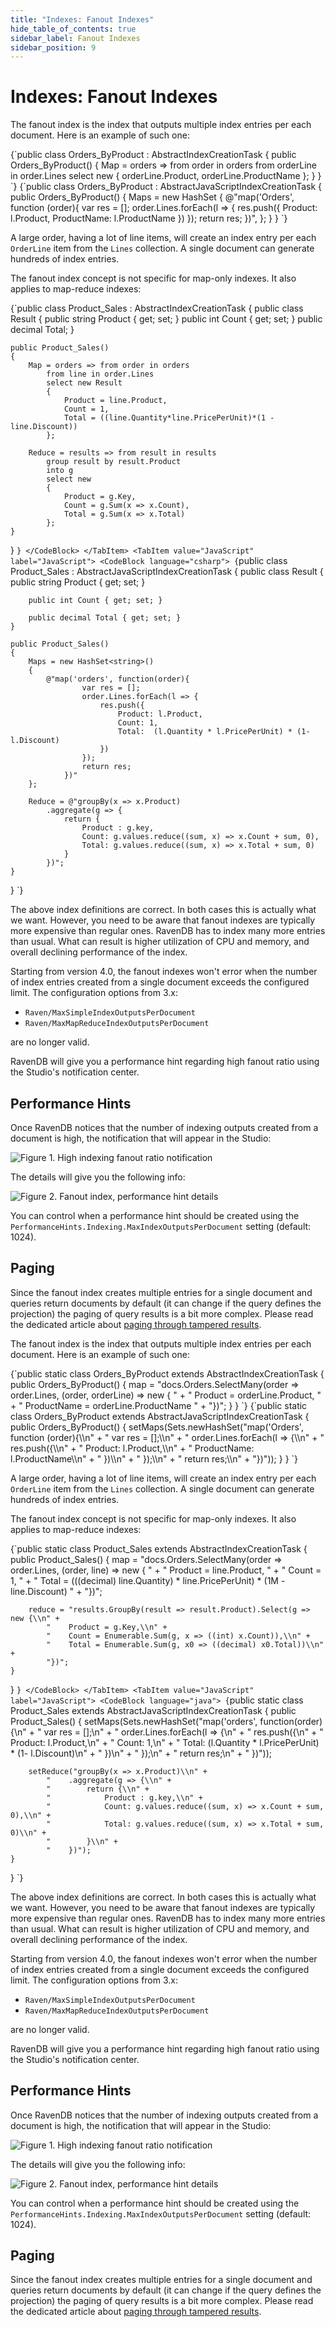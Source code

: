 ```yaml
---
title: "Indexes: Fanout Indexes"
hide_table_of_contents: true
sidebar_label: Fanout Indexes
sidebar_position: 9
---
```





# Indexes: Fanout Indexes
<LanguageSwitcher supportedLanguages={supportedLanguages} />
<LanguageContent language="csharp">


The fanout index is the index that outputs multiple index entries per each document. Here is an example of such one:

<Tabs groupId='languageSyntax'>
<TabItem value="LINQ" label="LINQ">
<CodeBlock language="csharp">
{`public class Orders_ByProduct : AbstractIndexCreationTask<Order>
{
	public Orders_ByProduct()
	{
		Map = orders => from order in orders
			from orderLine in order.Lines
			select new
			{
				orderLine.Product,
				orderLine.ProductName
			};
	}
}
`}
</CodeBlock>
</TabItem>
<TabItem value="JavaScript" label="JavaScript">
<CodeBlock language="csharp">
{`public class Orders_ByProduct : AbstractJavaScriptIndexCreationTask
{
    public Orders_ByProduct()
    {
        Maps = new HashSet<string>
        {
            @"map('Orders', function (order){ 
                   var res = [];
                    order.Lines.forEach(l => {
                        res.push({
                            Product: l.Product,
                            ProductName: l.ProductName
                        })
                    });
                    return res;
                })",
        };
    }
}
`}
</CodeBlock>
</TabItem>
</Tabs>

A large order, having a lot of line items, will create an index entry per each `OrderLine` item from the `Lines` collection. A single document can generate hundreds of index entries.

The fanout index concept is not specific for map-only indexes. It also applies to map-reduce indexes:

<Tabs groupId='languageSyntax'>
<TabItem value="LINQ" label="LINQ">
<CodeBlock language="csharp">
{`public class Product_Sales : AbstractIndexCreationTask<Order, Product_Sales.Result>
{
	public class Result
	{
		public string Product { get; set; }
		public int Count { get; set; }
		public decimal Total;
	}

	public Product_Sales()
	{
		Map = orders => from order in orders
			from line in order.Lines
			select new Result
			{
				Product = line.Product,
				Count = 1,
				Total = ((line.Quantity*line.PricePerUnit)*(1 - line.Discount))
			};

		Reduce = results => from result in results
			group result by result.Product
			into g
			select new
			{
				Product = g.Key,
				Count = g.Sum(x => x.Count),
				Total = g.Sum(x => x.Total)
			};
	}
}
`}
</CodeBlock>
</TabItem>
<TabItem value="JavaScript" label="JavaScript">
<CodeBlock language="csharp">
{`public class Product_Sales : AbstractJavaScriptIndexCreationTask
{
    public class Result
    {
        public string Product { get; set; }

        public int Count { get; set; }

        public decimal Total { get; set; }
    }

    public Product_Sales()
    {
        Maps = new HashSet<string>()
        {
            @"map('orders', function(order){
                    var res = [];
                    order.Lines.forEach(l => {
                        res.push({
                            Product: l.Product,
                            Count: 1,
                            Total:  (l.Quantity * l.PricePerUnit) * (1- l.Discount)
                        })
                    });
                    return res;
                })"
        };

        Reduce = @"groupBy(x => x.Product)
            .aggregate(g => {
                return {
                    Product : g.key,
                    Count: g.values.reduce((sum, x) => x.Count + sum, 0),
                    Total: g.values.reduce((sum, x) => x.Total + sum, 0)
                }
            })";
    }
}
`}
</CodeBlock>
</TabItem>
</Tabs>

The above index definitions are correct. In both cases this is actually what we want. However, you need to be aware that fanout indexes are typically more expensive than regular ones.
RavenDB has to index many more entries than usual. What can result is higher utilization of CPU and memory, and overall declining performance of the index.

<Admonition type="note" title="Note" id="note" href="#note">
Starting from version 4.0, the fanout indexes won't error when the number of index entries created from a single document exceeds the configured limit. The configuration options from 3.x:

- `Raven/MaxSimpleIndexOutputsPerDocument` 
- `Raven/MaxMapReduceIndexOutputsPerDocument` 

are no longer valid.

RavenDB will give you a performance hint regarding high fanout ratio using the Studio's notification center.
</Admonition>


## Performance Hints

Once RavenDB notices that the number of indexing outputs created from a document is high, the notification that will appear in the Studio:

![Figure 1. High indexing fanout ratio notification](./assets/fanout-index-performance-hint-1.png)

The details will give you the following info:

![Figure 2. Fanout index, performance hint details](./assets/fanout-index-performance-hint-2.png)

You can control when a performance hint should be created using the `PerformanceHints.Indexing.MaxIndexOutputsPerDocument` setting (default: 1024).

## Paging 

Since the fanout index creates multiple entries for a single document and queries return documents by default (it can change if the query defines the projection) the paging of query results
is a bit more complex. Please read the dedicated article about [paging through tampered results](../indexes/querying/paging.mdx#paging-through-tampered-results).


</LanguageContent>
<LanguageContent language="java">


The fanout index is the index that outputs multiple index entries per each document. Here is an example of such one:

<Tabs groupId='languageSyntax'>
<TabItem value="LINQ" label="LINQ">
<CodeBlock language="java">
{`public static class Orders_ByProduct extends AbstractIndexCreationTask {
    public Orders_ByProduct() {
        map = "docs.Orders.SelectMany(order => order.Lines, (order, orderLine) => new { " +
            "    Product = orderLine.Product, " +
            "    ProductName = orderLine.ProductName " +
            "})";
    }
}
`}
</CodeBlock>
</TabItem>
<TabItem value="JavaScript" label="JavaScript">
<CodeBlock language="java">
{`public static class Orders_ByProduct extends AbstractJavaScriptIndexCreationTask {
    public Orders_ByProduct() {
        setMaps(Sets.newHashSet("map('Orders', function (order){\\n" +
            "    var res = [];\\n" +
            "    order.Lines.forEach(l => {\\n" +
            "        res.push({\\n" +
            "            Product: l.Product,\\n" +
            "            ProductName: l.ProductName\\n" +
            "        })\\n" +
            "    });\\n" +
            "    return res;\\n" +
            "})"));
    }
}
`}
</CodeBlock>
</TabItem>
</Tabs>

A large order, having a lot of line items, will create an index entry per each `OrderLine` item from the `Lines` collection. A single document can generate hundreds of index entries.

The fanout index concept is not specific for map-only indexes. It also applies to map-reduce indexes:

<Tabs groupId='languageSyntax'>
<TabItem value="LINQ" label="LINQ">
<CodeBlock language="java">
{`public static class Product_Sales extends AbstractIndexCreationTask {
    public Product_Sales() {
        map = "docs.Orders.SelectMany(order => order.Lines, (order, line) => new { " +
            "    Product = line.Product, " +
            "    Count = 1, " +
            "    Total = (((decimal) line.Quantity) * line.PricePerUnit) * (1M - line.Discount) " +
            "})";

        reduce = "results.GroupBy(result => result.Product).Select(g => new {\\n" +
            "    Product = g.Key,\\n" +
            "    Count = Enumerable.Sum(g, x => ((int) x.Count)),\\n" +
            "    Total = Enumerable.Sum(g, x0 => ((decimal) x0.Total))\\n" +
            "})";
    }
}
`}
</CodeBlock>
</TabItem>
<TabItem value="JavaScript" label="JavaScript">
<CodeBlock language="java">
{`public static class Product_Sales extends AbstractJavaScriptIndexCreationTask {
    public Product_Sales() {
        setMaps(Sets.newHashSet("map('orders', function(order){\\n" +
            "            var res = [];\\n" +
            "            order.Lines.forEach(l => {\\n" +
            "              res.push({\\n" +
            "                Product: l.Product,\\n" +
            "                Count: 1,\\n" +
            "                Total:  (l.Quantity * l.PricePerUnit) * (1- l.Discount)\\n" +
            "              })\\n" +
            "            });\\n" +
            "            return res;\\n" +
            "        })"));

        setReduce("groupBy(x => x.Product)\\n" +
            "    .aggregate(g => {\\n" +
            "        return {\\n" +
            "            Product : g.key,\\n" +
            "            Count: g.values.reduce((sum, x) => x.Count + sum, 0),\\n" +
            "            Total: g.values.reduce((sum, x) => x.Total + sum, 0)\\n" +
            "        }\\n" +
            "    })");
    }
}
`}
</CodeBlock>
</TabItem>
</Tabs>

The above index definitions are correct. In both cases this is actually what we want. However, you need to be aware that fanout indexes are typically more expensive than regular ones.
RavenDB has to index many more entries than usual. What can result is higher utilization of CPU and memory, and overall declining performance of the index.

<Admonition type="note" title="Note" id="note" href="#note">
Starting from version 4.0, the fanout indexes won't error when the number of index entries created from a single document exceeds the configured limit. The configuration options from 3.x:

- `Raven/MaxSimpleIndexOutputsPerDocument` 
- `Raven/MaxMapReduceIndexOutputsPerDocument` 

are no longer valid.

RavenDB will give you a performance hint regarding high fanout ratio using the Studio's notification center.
</Admonition>


## Performance Hints

Once RavenDB notices that the number of indexing outputs created from a document is high, the notification that will appear in the Studio:

![Figure 1. High indexing fanout ratio notification](./assets/fanout-index-performance-hint-1.png)

The details will give you the following info:

![Figure 2. Fanout index, performance hint details](./assets/fanout-index-performance-hint-2.png)

You can control when a performance hint should be created using the `PerformanceHints.Indexing.MaxIndexOutputsPerDocument` setting (default: 1024).

## Paging 

Since the fanout index creates multiple entries for a single document and queries return documents by default (it can change if the query defines the projection) the paging of query results
is a bit more complex. Please read the dedicated article about [paging through tampered results](../indexes/querying/paging.mdx#paging-through-tampered-results).


</LanguageContent>

<!---
### Indexes
- [What are Indexes](../indexes/what-are-indexes)


-->